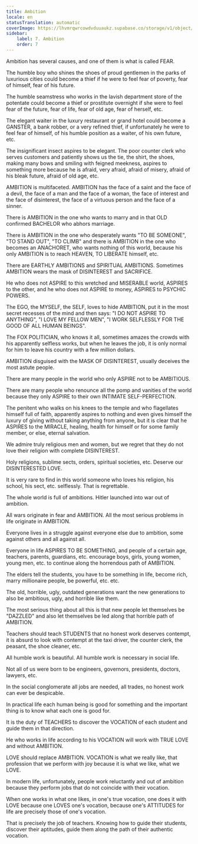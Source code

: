 ```yaml
---
title: Ambition
locale: en
statusTranslation: automatic
coverImage: https://lhvmrqwrcowdvduuaukz.supabase.co/storage/v1/object/public/strapi-uploads/small_cover-educacion-fundamental.webp-2d51a7828a2b1309555be27f7e2a61a0.webp
sidebar:
    label: 7. Ambition
    order: 7
---
```

Ambition has several causes, and one of them is what is called FEAR.

The humble boy who shines the shoes of proud gentlemen in the parks of luxurious cities could become a thief if he were to feel fear of poverty, fear of himself, fear of his future.

The humble seamstress who works in the lavish department store of the potentate could become a thief or prostitute overnight if she were to feel fear of the future, fear of life, fear of old age, fear of herself, etc.

The elegant waiter in the luxury restaurant or grand hotel could become a GANSTER, a bank robber, or a very refined thief, if unfortunately he were to feel fear of himself, of his humble position as a waiter, of his own future, etc.

The insignificant insect aspires to be elegant. The poor counter clerk who serves customers and patiently shows us the tie, the shirt, the shoes, making many bows and smiling with feigned meekness, aspires to something more because he is afraid, very afraid, afraid of misery, afraid of his bleak future, afraid of old age, etc.

AMBITION is multifaceted. AMBITION has the face of a saint and the face of a devil, the face of a man and the face of a woman, the face of interest and the face of disinterest, the face of a virtuous person and the face of a sinner.

There is AMBITION in the one who wants to marry and in that OLD confirmed BACHELOR who abhors marriage.

There is AMBITION in the one who desperately wants "TO BE SOMEONE", "TO STAND OUT", "TO CLIMB" and there is AMBITION in the one who becomes an ANACHORET, who wants nothing of this world, because his only AMBITION is to reach HEAVEN, TO LIBERATE himself, etc.

There are EARTHLY AMBITIONS and SPIRITUAL AMBITIONS. Sometimes AMBITION wears the mask of DISINTEREST and SACRIFICE.

He who does not ASPIRE to this wretched and MISERABLE world, ASPIRES to the other, and he who does not ASPIRE to money, ASPIRES to PSYCHIC POWERS.

The EGO, the MYSELF, the SELF, loves to hide AMBITION, put it in the most secret recesses of the mind and then says: "I DO NOT ASPIRE TO ANYTHING", "I LOVE MY FELLOW MEN", "I WORK SELFLESSLY FOR THE GOOD OF ALL HUMAN BEINGS".

The FOX POLITICIAN, who knows it all, sometimes amazes the crowds with his apparently selfless works, but when he leaves the job, it is only normal for him to leave his country with a few million dollars.

AMBITION disguised with the MASK OF DISINTEREST, usually deceives the most astute people.

There are many people in the world who only ASPIRE not to be AMBITIOUS.

There are many people who renounce all the pomp and vanities of the world because they only ASPIRE to their own INTIMATE SELF-PERFECTION.

The penitent who walks on his knees to the temple and who flagellates himself full of faith, apparently aspires to nothing and even gives himself the luxury of giving without taking anything from anyone, but it is clear that he ASPIRES to the MIRACLE, healing, health for himself or for some family member, or else, eternal salvation.

We admire truly religious men and women, but we regret that they do not love their religion with complete DISINTEREST.

Holy religions, sublime sects, orders, spiritual societies, etc. Deserve our DISINTERESTED LOVE.

It is very rare to find in this world someone who loves his religion, his school, his sect, etc. selflessly. That is regrettable.

The whole world is full of ambitions. Hitler launched into war out of ambition.

All wars originate in fear and AMBITION. All the most serious problems in life originate in AMBITION.

Everyone lives in a struggle against everyone else due to ambition, some against others and all against all.

Everyone in life ASPIRES TO BE SOMETHING, and people of a certain age, teachers, parents, guardians, etc. encourage boys, girls, young women, young men, etc. to continue along the horrendous path of AMBITION.

The elders tell the students, you have to be something in life, become rich, marry millionaire people, be powerful, etc. etc.

The old, horrible, ugly, outdated generations want the new generations to also be ambitious, ugly, and horrible like them.

The most serious thing about all this is that new people let themselves be "DAZZLED" and also let themselves be led along that horrible path of AMBITION.

Teachers should teach STUDENTS that no honest work deserves contempt, it is absurd to look with contempt at the taxi driver, the counter clerk, the peasant, the shoe cleaner, etc.

All humble work is beautiful. All humble work is necessary in social life.

Not all of us were born to be engineers, governors, presidents, doctors, lawyers, etc.

In the social conglomerate all jobs are needed, all trades, no honest work can ever be despicable.

In practical life each human being is good for something and the important thing is to know what each one is good for.

It is the duty of TEACHERS to discover the VOCATION of each student and guide them in that direction.

He who works in life according to his VOCATION will work with TRUE LOVE and without AMBITION.

LOVE should replace AMBITION. VOCATION is what we really like, that profession that we perform with joy because it is what we like, what we LOVE.

In modern life, unfortunately, people work reluctantly and out of ambition because they perform jobs that do not coincide with their vocation.

When one works in what one likes, in one's true vocation, one does it with LOVE because one LOVES one's vocation, because one's ATTITUDES for life are precisely those of one's vocation.

That is precisely the job of teachers. Knowing how to guide their students, discover their aptitudes, guide them along the path of their authentic vocation.

